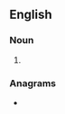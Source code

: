 ==English==

===Noun===
{{head|en|noun plural form}}

# {{plural of|quitline|lang=en}}

===Anagrams===
* {{anagrams|en|quintiles}}